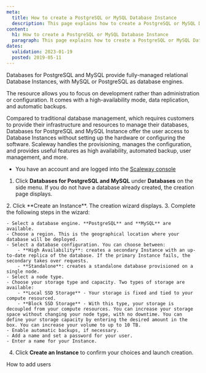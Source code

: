 ```yaml
---
meta:
  title: How to create a PostgreSQL or MySQL Database Instance 
  description: This page explains how to create a PostgreSQL or MySQL Database Instance
content:
  h1: How to create a PostgreSQL or MySQL Database Instance
  paragraph: This page explains how to create a PostgreSQL or MySQL Database Instance
dates:
  validation: 2023-01-19
  posted: 2019-05-11
---
```


Databases for PostgreSQL and MySQL provide fully-managed relational Database Instances, with MySQL or PostgreSQL as database engines.

The resource allows you to focus on development rather than administration or configuration. It comes with a high-availability mode, data replication, and automatic backups.

Compared to traditional database management, which requires customers to provide their infrastructure and resources to manage their databases, Databases for PostgreSQL and MySQL Instance offer the user access to Database Instances without setting up the hardware or configuring the software. Scaleway handles the provisioning, manages the configuration, and provides useful features as high availability, automated backup, user management, and more.

<Message type="requirement">

- You have an account and are logged into the [Scaleway console](https://console.scaleway.com)

</Message>

1. Click **Databases for PostgreSQL and MySQL** under **Databases** on the side menu. If you do not have a database already created, the creation page displays.
  <Lightbox src="scaleway-db-creation-page.webp" alt="" />
2. Click **Create an Instance**. The creation wizard displays.
3. Complete the following steps in the wizard:

    - Select a database engine. **PostgreSQL** and **MySQL** are available.
    - Choose a region. This is the geographical location where your database will be deployed.
    - Select a database configuration. You can choose between:
        - **High Availability**: creates a secondary Instance with an up-to-date replica of the database. If the primary Instance fails, the secondary takes over requests.
        - **Standalone**: creates a standalone database provisioned on a single node.
    - Select a node type.
    - Choose your storage type and capacity. Two types of storage are available:
        - **Local SSD Storage** - Your storage is fixed and tied to your compute resourced.
        - **Block SSD Storage** - With this type, your storage is decoupled from your compute resources. You can increase your storage space without changing your node type, with no downtime. You can define your storage capacity by entering the desired amount in the box. You can increase your volume to up to 10 TB.
    - Enable automatic backups, if necessary.
    - Add a name and set a password for your user.
    - Enter a name for your Instance.

4. Click **Create an Instance** to confirm your choices and launch creation.

<Navigation title="See Also">
  <NextButton to="/databases/databases-for-postgresql-and-mysql/how-to/add-users/">How to add users</NextButton>
</Navigation>
